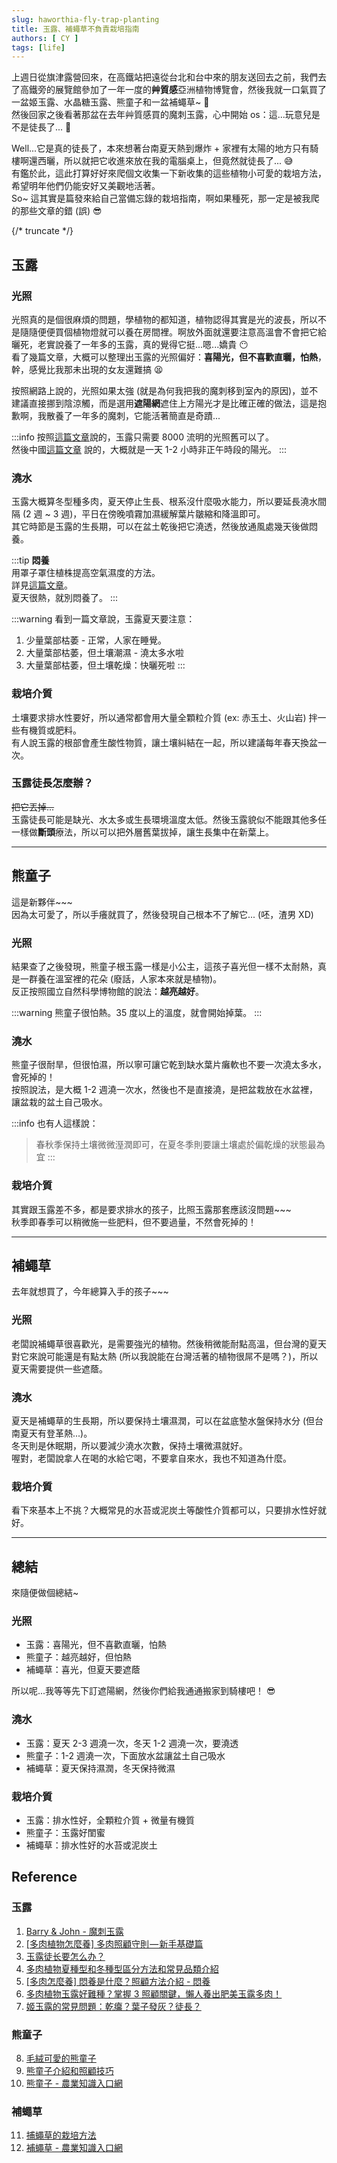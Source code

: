 ```yaml
---
slug: haworthia-fly-trap-planting
title: 玉露、補蠅草不負責栽培指南
authors: [ CY ]
tags: [life]
---
```


上週日從旗津露營回來，在高鐵站把遠從台北和台中來的朋友送回去之前，我們去了高鐵旁的展覽館參加了一年一度的**艸質感**亞洲植物博覽會，然後我就一口氣買了一盆姬玉露、水晶糖玉露、熊童子和一盆補蠅草~ :seedling:  
然後回家之後看著那盆在去年艸質感買的魔刺玉露，心中開始 os：這...玩意兒是不是徒長了... :thinking:  

Well...它是真的徒長了，本來想著台南夏天熱到爆炸 + 家裡有太陽的地方只有騎樓啊還西曬，所以就把它收進來放在我的電腦桌上，但竟然就徒長了... :sweat_smile:  
有鑑於此，這此打算好好來爬個文收集一下新收集的這些植物小可愛的栽培方法，希望明年他們仍能安好又美觀地活著。  
So~ 這其實是篇發來給自己當備忘錄的栽培指南，啊如果種死，那一定是被我爬的那些文章的錯 (誤) :sunglasses:


{/* truncate */}

## 玉露
### 光照
光照真的是個很麻煩的問題，學植物的都知道，植物認得其實是光的波長，所以不是隨隨便便買個植物燈就可以養在房間裡。啊放外面就還要注意高溫會不會把它給曬死，老實說養了一年多的玉露，真的覺得它挺...嗯...嬌貴 :no_mouth:  
看了幾篇文章，大概可以整理出玉露的光照偏好：**喜陽光，但不喜歡直曬，怕熱**，幹，感覺比我那未出現的女友還難搞 :tired_face:

按照網路上說的，光照如果太強 (就是為何我把我的魔刺移到室內的原因)，並不建議直接挪到陰涼觸，而是選用**遮陽網**遮住上方陽光才是比確正確的做法，這是抱歉啊，我散養了一年多的魔刺，它能活著簡直是奇蹟...

:::info
按照[這篇文章](https://www.natertek.com/blogs/succulent-care-knowledge/haworthia-care-rules-basic)說的，玉露只需要 8000 流明的光照舊可以了。  
然後中國[這篇文章](https://www.cnhnb.com/xt/article-118149.html) 說的，大概就是一天 1-2 小時非正午時段的陽光。
:::

### 澆水
玉露大概算冬型種多肉，夏天停止生長、根系沒什麼吸水能力，所以要延長澆水間隔 (2 週 ~ 3 週)，平日在傍晚噴霧加濕緩解葉片皺縮和降溫即可。  
其它時節是玉露的生長期，可以在盆土乾後把它澆透，然後放通風處幾天後做悶養。

:::tip
**悶養**  
用罩子罩住植株提高空氣濕度的方法。  
詳見[這篇文章](https://www.natertek.com/blogs/succulent-care-knowledge/how-to-treat-with-high-humidity)。  
夏天很熱，就別悶養了。
:::

:::warning
看到一篇文章說，玉露夏天要注意：
1. 少量葉部枯萎 - 正常，人家在睡覺。
2. 大量葉部枯萎，但土壤潮濕 - 澆太多水啦
3. 大量葉部枯萎，但土壤乾燥：快曬死啦
:::

### 栽培介質
土壤要求排水性要好，所以通常都會用大量全顆粒介質 (ex: 赤玉土、火山岩) 拌一些有機質或肥料。  
有人說玉露的根部會產生酸性物質，讓土壤糾結在一起，所以建議每年春天換盆一次。

### 玉露徒長怎麼辦？
~~把它丟掉...~~  
玉露徒長可能是缺光、水太多或生長環境溫度太低。然後玉露貌似不能跟其他多任一樣做**斷頭**療法，所以可以把外層舊葉拔掉，讓生長集中在新葉上。

---

## 熊童子
這是新夥伴~~~  
因為太可愛了，所以手癢就買了，然後發現自己根本不了解它... (呸，渣男 XD)
### 光照
結果查了之後發現，熊童子根玉露一樣是小公主，這孩子喜光但一樣不太耐熱，真是一群養在溫室裡的花朵 (廢話，人家本來就是植物)。  
反正按照國立自然科學博物館的說法：**越亮越好**。

:::warning
熊童子很怕熱。35 度以上的溫度，就會開始掉葉。
:::

### 澆水
熊童子很耐旱，但很怕濕，所以寧可讓它乾到缺水葉片癱軟也不要一次澆太多水，會死掉的！  
按照說法，是大概 1-2 週澆一次水，然後也不是直接澆，是把盆栽放在水盆裡，讓盆栽的盆土自己吸水。  

:::info
也有人這樣說：

> 春秋季保持土壤微微溼潤即可，在夏冬季則要讓土壤處於偏乾燥的狀態最為宜
:::

### 栽培介質
其實跟玉露差不多，都是要求排水的孩子，比照玉露那套應該沒問題~~~  
秋季即春季可以稍微施一些肥料，但不要過量，不然會死掉的！

---

## 補蠅草
去年就想買了，今年總算入手的孩子~~~
### 光照
老闆說補蠅草很喜歡光，是需要強光的植物。然後稍微能耐點高溫，但台灣的夏天對它來說可能還是有點太熱 (所以我說能在台灣活著的植物很屌不是嗎？)，所以夏天需要提供一些遮蔭。

### 澆水
夏天是補蠅草的生長期，所以要保持土壤濕潤，可以在盆底墊水盤保持水分 (但台南夏天有登革熱...)。  
冬天則是休眠期，所以要減少澆水次數，保持土壤微濕就好。  
喔對，老闆說拿人在喝的水給它喝，不要拿自來水，我也不知道為什麼。

### 栽培介質
看下來基本上不挑？大概常見的水苔或泥炭土等酸性介質都可以，只要排水性好就好。

---

## 總結
來隨便做個總結~ 
### 光照
- 玉露：喜陽光，但不喜歡直曬，怕熱
- 熊童子：越亮越好，但怕熱
- 補蠅草：喜光，但夏天要遮蔭

所以呢...我等等先下訂遮陽網，然後你們給我通通搬家到騎樓吧！ :sunglasses:

### 澆水
- 玉露：夏天 2-3 週澆一次，冬天 1-2 週澆一次，要澆透
- 熊童子：1-2 週澆一次，下面放水盆讓盆土自己吸水
- 補蠅草：夏天保持濕潤，冬天保持微濕

### 栽培介質
- 玉露：排水性好，全顆粒介質 + 微量有機質
- 熊童子：玉露好閨蜜
- 補蠅草：排水性好的水苔或泥炭土


## Reference
### 玉露
1. [Barry & John - 魔刺玉露](https://www.bj-succulents.com/products/haworthia-cooperi-magic-thorn)
2. [[多肉植物怎麼養] 多肉照顧守則 — 新手基礎篇](https://www.natertek.com/blogs/succulent-care-knowledge/haworthia-care-rules-basic)
3. [玉露徒长要怎么办？](https://www.cnhnb.com/xt/article-118149.html)
4. [多肉植物夏種型和冬種型區分方法和常見品類介紹](https://duorou.tw/%E5%A4%9A%E8%82%89%E6%A4%8D%E7%89%A9%E5%A4%8F%E7%A8%AE%E5%9E%8B%E5%92%8C%E5%86%AC%E7%A8%AE%E5%9E%8B%E5%8D%80%E5%88%86%E6%96%B9%E6%B3%95%E5%92%8C%E5%B8%B8%E8%A6%8B%E5%93%81%E9%A1%9E%E4%BB%8B%E7%B4%B9/)
5. [[多肉怎麼養] 悶養是什麼？照顧方法介紹 - 悶養](https://www.natertek.com/blogs/succulent-care-knowledge/how-to-treat-with-high-humidity)
6. [多肉植物玉露好難種？掌握 3 照顧關鍵，懶人養出肥美玉露多肉！](https://micro-oasis.com/posts/haworthia-cooperi/)
7. [姬玉露的常見問題：乾癟？葉子發灰？徒長？](https://duorou.tw/%E5%A7%AC%E7%8E%89%E9%9C%B2%E7%9A%84%E5%B8%B8%E8%A6%8B%E5%95%8F%E9%A1%8C%E4%B9%BE%E7%99%9F%E8%91%89%E5%AD%90%E7%99%BC%E7%81%B0%E5%BE%92%E9%95%B7/)
### 熊童子
8. [毛絨可愛的熊童子](https://libknowledge.nmns.edu.tw/nmns/lib/PDF/104/334/3.pdf)
9. [熊童子介紹和照顧技巧](https://duorou.tw/%E7%86%8A%E7%AB%A5%E5%AD%90%E4%BB%8B%E7%B4%B9%E5%92%8C%E7%85%A7%E9%A1%A7%E6%8A%80%E5%B7%A7/)
10. [熊童子 - 農業知識入口網](https://kmweb.moa.gov.tw/theme_data.php?theme=plant_illustration&id=495)
### 補蠅草
11. [捕蠅草的栽培方法](https://cp-toxin.blogspot.com/2018/07/blog-post_8.html)
12. [補蠅草 - 農業知識入口網](https://kmweb.moa.gov.tw/theme_data.php?theme=plant_illustration&id=552)